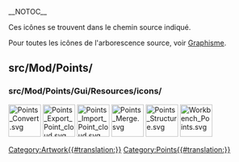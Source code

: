 __NOTOC__
<languages/>

Ces icônes se trouvent dans le chemin source indiqué. 

Pour toutes les icônes de l'arborescence source, voir [[Artwork/fr|Graphisme]].

== src/Mod/Points/ ==

=== src/Mod/Points/Gui/Resources/icons/ ===

[[File:Points_Convert.svg|64px]]
[[File:Points_Export_Point_cloud.svg|64px]]
[[File:Points_Import_Point_cloud.svg|64px]]
[[File:Points_Merge.svg|64px]]
[[File:Points_Structure.svg|64px]]
[[File:Workbench_Points.svg|64px]]


[[Category:Artwork{{#translation:}}]]
<noinclude>[[Category:Points{{#translation:}}]]</noinclude> <!-- we don't want this transcluded -->